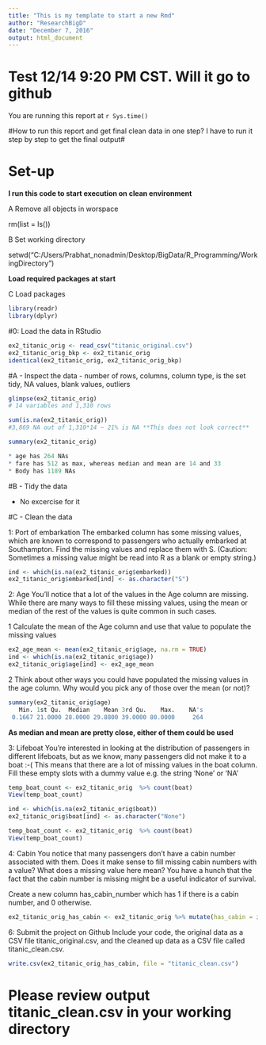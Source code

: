 ```yaml
---
title: "This is my template to start a new Rmd"
author: "ResearchBigD"
date: "December 7, 2016"
output: html_document
---
```


# Test 12/14 9:20 PM CST. Will it go to github

You are running this report at `r Sys.time()`

#How to run this report and get final clean data in one step? I have to run it step by step to get the final output#

# Set-up

**I run this code to start execution on clean environment**

A Remove all objects in worspace

rm(list = ls())

B Set working directory

setwd("C:/Users/Prabhat_nonadmin/Desktop/BigData/R_Programming/WorkingDirectory")

**Load required packages at start**

C Load packages

```r
library(readr)
library(dplyr)
```

#0: Load the data in RStudio

```r
ex2_titanic_orig <- read_csv("titanic_original.csv")
ex2_titanic_orig_bkp <- ex2_titanic_orig
identical(ex2_titanic_orig, ex2_titanic_orig_bkp)
```

#A - Inspect the data - number of rows, columns, column type, is the set tidy, NA values, blank values, outliers

```r
glimpse(ex2_titanic_orig)
# 14 variables and 1,310 rows

sum(is.na(ex2_titanic_orig))
#3,869 NA out of 1,310*14 ~ 21% is NA **This does not look correct**

summary(ex2_titanic_orig)

* age has 264 NAs
* fare has 512 as max, whereas median and mean are 14 and 33
* Body has 1189 NAs

```

#B - Tidy the data

* No excercise for it

#C - Clean the data

1: Port of embarkation
The embarked column has some missing values, which are known to correspond to passengers who actually embarked at Southampton. Find the missing values and replace them with S. (Caution: Sometimes a missing value might be read into R as a blank or empty string.)

```r
ind <- which(is.na(ex2_titanic_orig$embarked))
ex2_titanic_orig$embarked[ind] <- as.character("S")
```

2: Age
You’ll notice that a lot of the values in the Age column are missing. While there are many ways to fill these missing values, using the mean or median of the rest of the values is quite common in such cases.

1 Calculate the mean of the Age column and use that value to populate the missing values

```r
ex2_age_mean <- mean(ex2_titanic_orig$age, na.rm = TRUE)
ind <- which(is.na(ex2_titanic_orig$age))
ex2_titanic_orig$age[ind] <- ex2_age_mean
```

2 Think about other ways you could have populated the missing values in the age column. Why would you pick any of those over the mean (or not)?

```r
summary(ex2_titanic_orig$age)
   Min. 1st Qu.  Median    Mean 3rd Qu.    Max.    NA's 
 0.1667 21.0000 28.0000 29.8800 39.0000 80.0000     264 
```

**As median and mean are pretty close, either of them could be used**
 
3: Lifeboat
You’re interested in looking at the distribution of passengers in different lifeboats, but as we know, many passengers did not make it to a boat :-( This means that there are a lot of missing values in the boat column. Fill these empty slots with a dummy value e.g. the string 'None' or 'NA'

```r
temp_boat_count <- ex2_titanic_orig  %>% count(boat)
View(temp_boat_count)
```

```r
ind <- which(is.na(ex2_titanic_orig$boat))
ex2_titanic_orig$boat[ind] <- as.character("None")
```

```r
temp_boat_count <- ex2_titanic_orig  %>% count(boat)
View(temp_boat_count)
```

4: Cabin
You notice that many passengers don’t have a cabin number associated with them.
Does it make sense to fill missing cabin numbers with a value?
What does a missing value here mean?
You have a hunch that the fact that the cabin number is missing might be a useful indicator of survival. 

Create a new column has_cabin_number which has 1 if there is a cabin number, and 0 otherwise.

```r
ex2_titanic_orig_has_cabin <- ex2_titanic_orig %>% mutate(has_cabin = ifelse(!is.na(cabin), as.numeric(1), as.numeric(0)))
```

6: Submit the project on Github
Include your code, the original data as a CSV file titanic_original.csv, and the cleaned up data as a CSV file called titanic_clean.csv.


```r
write.csv(ex2_titanic_orig_has_cabin, file = "titanic_clean.csv")
```

# Please review output titanic_clean.csv in your working directory